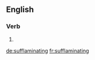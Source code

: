 ==English==

===Verb===
{{head|en|present participle}}

# {{present participle of|sufflaminate|lang=en|nocat=1}}

[[de:sufflaminating]]
[[fr:sufflaminating]]